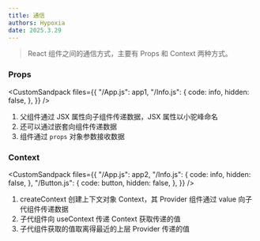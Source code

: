 ```yaml
---
title: 通信
authors: Hypoxia
date: 2025.3.29
---
```



> React 组件之间的通信方式，主要有 Props 和 Context 两种方式。

### Props

<CustomSandpack
  files={{
    "/App.js": app1,
    "/Info.js": {
      code: info,
      hidden: false,
    },
  }}
/>

1. 父组件通过 JSX 属性向子组件传递数据，JSX 属性以小驼峰命名
2. 还可以通过嵌套向组件传递数据
3. 组件通过 `props` 对象参数接收数据

### Context

<CustomSandpack
  files={{
    "/App.js": app2,
    "/Info.js": {
      code: info,
      hidden: false,
    },
    "/Button.js": {
      code: button,
      hidden: false,
    },
  }}
/>

1. createContext 创建上下文对象 Context，其 Provider 组件通过 value 向子代组件传递数据
2. 子代组件向 useContext 传递 Context 获取传递的值
3. 子代组件获取的值取离得最近的上层 Provider 传递的值
